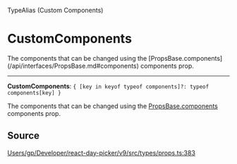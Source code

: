 <SectionTitle>TypeAlias (Custom Components)</SectionTitle>

# CustomComponents

<Description>
The components that can be changed using the [PropsBase.components](/api/interfaces/PropsBase.md#components)
components prop.
</Description>

---

<a id="undefined" name="undefined"></a>

<SignatureMemberIdentifier>**CustomComponents**: `{ [key in keyof typeof components]?: typeof components[key] }`</SignatureMemberIdentifier>

The components that can be changed using the [PropsBase.components](/api/interfaces/PropsBase.md#components)
components prop.

## Source

[Users/gp/Developer/react-day-picker/v9/src/types/props.ts:383](https://github.com/gpbl/react-day-picker/blob/b97c86295/src/types/props.ts#L383)
